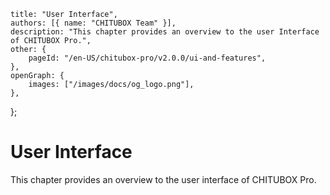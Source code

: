 	title: "User Interface",
	authors: [{ name: "CHITUBOX Team" }],
	description: "This chapter provides an overview to the user Interface of CHITUBOX Pro.",
	other: {
		pageId: "/en-US/chitubox-pro/v2.0.0/ui-and-features",
	},
	openGraph: {
		images: ["/images/docs/og_logo.png"],
	},
};

# User Interface

This chapter provides an overview to the user interface of CHITUBOX Pro.
